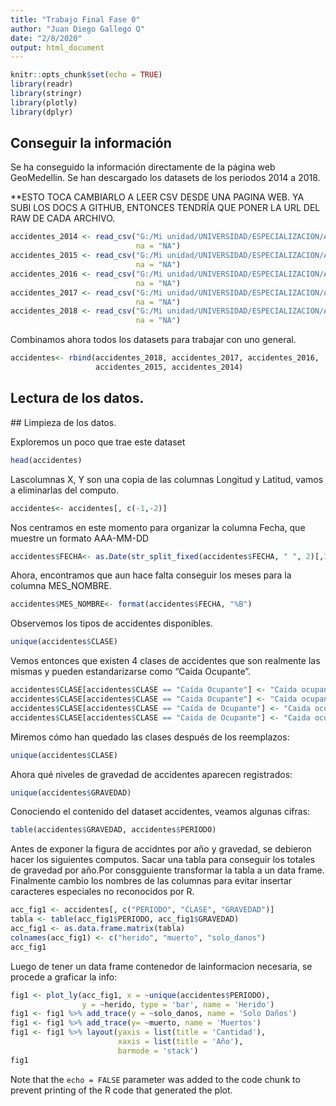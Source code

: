 ```yaml
---
title: "Trabajo Final Fase 0"
author: "Juan Diego Gallego Q"
date: "2/8/2020"
output: html_document
---
```


```r
knitr::opts_chunk$set(echo = TRUE)
library(readr)
library(stringr)
library(plotly)
library(dplyr)
```

## Conseguir la información

Se ha conseguido la información directamente de la página web GeoMedellin. Se han descargado los datasets de los periodos 2014 a 2018. 

**ESTO TOCA CAMBIARLO A LEER CSV DESDE UNA PAGINA WEB. YA SUBI LOS DOCS A GITHUB, ENTONCES TENDRÍA QUE PONER LA URL DEL RAW DE CADA ARCHIVO. 

```r
accidentes_2014 <- read_csv("G:/Mi unidad/UNIVERSIDAD/ESPECIALIZACION/Analítica Predictiva/TRABAJO/trabajo_predictiva/Accidentalidad_georreferenciada_2014.csv", 
                            na = "NA")
accidentes_2015 <- read_csv("G:/Mi unidad/UNIVERSIDAD/ESPECIALIZACION/Analítica Predictiva/TRABAJO/trabajo_predictiva/Accidentalidad_georreferenciada_2015.csv", 
                            na = "NA")
accidentes_2016 <- read_csv("G:/Mi unidad/UNIVERSIDAD/ESPECIALIZACION/Analítica Predictiva/TRABAJO/trabajo_predictiva/Accidentalidad_georreferenciada_2016.csv",
                            na = "NA")
accidentes_2017 <- read_csv("G:/Mi unidad/UNIVERSIDAD/ESPECIALIZACION/Analítica Predictiva/TRABAJO/trabajo_predictiva/Accidentalidad_georreferenciada_2017.csv", 
                            na = "NA")
accidentes_2018 <- read_csv("G:/Mi unidad/UNIVERSIDAD/ESPECIALIZACION/Analítica Predictiva/TRABAJO/trabajo_predictiva/Accidentalidad_georreferenciada_2018.csv", 
                            na = "NA")
```

Combinamos ahora todos los datasets para trabajar con uno general. 

```r
accidentes<- rbind(accidentes_2018, accidentes_2017, accidentes_2016,
                   accidentes_2015, accidentes_2014)
```


## Lectura de los datos.

  ## Limpieza de los datos.

Exploremos un poco que trae este dataset

```r
head(accidentes)
```

Lascolumnas X, Y son una copia de las columnas Longitud y Latitud, vamos a eliminarlas del computo.

```r
accidentes<- accidentes[, c(-1,-2)]
```

Nos centramos en este momento para organizar la columna Fecha, que muestre un formato AAA-MM-DD 

```r
accidentes$FECHA<- as.Date(str_split_fixed(accidentes$FECHA, " ", 2)[,1])
```

Ahora, encontramos que aun hace falta conseguir los meses para la columna MES_NOMBRE. 

```r
accidentes$MES_NOMBRE<- format(accidentes$FECHA, "%B")
```

Observemos los tipos de accidentes disponibles.

```r
unique(accidentes$CLASE)
```

Vemos entonces que existen 4 clases de accidentes que son realmente las mismas y pueden estandarizarse como "Caida Ocupante".

```r
accidentes$CLASE[accidentes$CLASE == "Caída Ocupante"] <- "Caida ocupante"
accidentes$CLASE[accidentes$CLASE == "Caida Ocupante"] <- "Caida ocupante"
accidentes$CLASE[accidentes$CLASE == "Caída de Ocupante"] <- "Caida ocupante"
accidentes$CLASE[accidentes$CLASE == "Caida de Ocupante"] <- "Caida ocupante"
```

Miremos cómo han quedado las clases después de los reemplazos: 

```r
unique(accidentes$CLASE)
```

Ahora qué niveles de gravedad de accidentes aparecen registrados:

```r
unique(accidentes$GRAVEDAD)
```

Conociendo el contenido del dataset accidentes, veamos algunas cifras: 

```r
table(accidentes$GRAVEDAD, accidentes$PERIODO)
```
 
Antes de exponer la figura de accidntes por año y gravedad, se debieron hacer los siguientes computos.
Sacar una tabla para conseguir los totales de gravedad por año.Por consgguiente transformar la tabla a un data frame. Finalmente cambio los nombres de las columnas para evitar insertar caracteres especiales no reconocidos por R.
```r
acc_fig1 <- accidentes[, c("PERIODO", "CLASE", "GRAVEDAD")]
tabla <- table(acc_fig1$PERIODO, acc_fig1$GRAVEDAD)
acc_fig1 <- as.data.frame.matrix(tabla)
colnames(acc_fig1) <- c("herido", "muerto", "solo_danos")
acc_fig1
```

Luego de tener un data frame contenedor de lainformacion necesaria, se procede a graficar la info:

```r
fig1 <- plot_ly(acc_fig1, x = ~unique(accidentes$PERIODO),
                y = ~herido, type = 'bar', name = 'Herido')
fig1 <- fig1 %>% add_trace(y = ~solo_danos, name = 'Solo Daños')
fig1 <- fig1 %>% add_trace(y= ~muerto, name = 'Muertos')
fig1 <- fig1 %>% layout(yaxis = list(title = 'Cantidad'),
                        xaxis = list(title = 'Año'),
                        barmode = 'stack')
fig1
```


Note that the `echo = FALSE` parameter was added to the code chunk to prevent printing of the R code that generated the plot.
